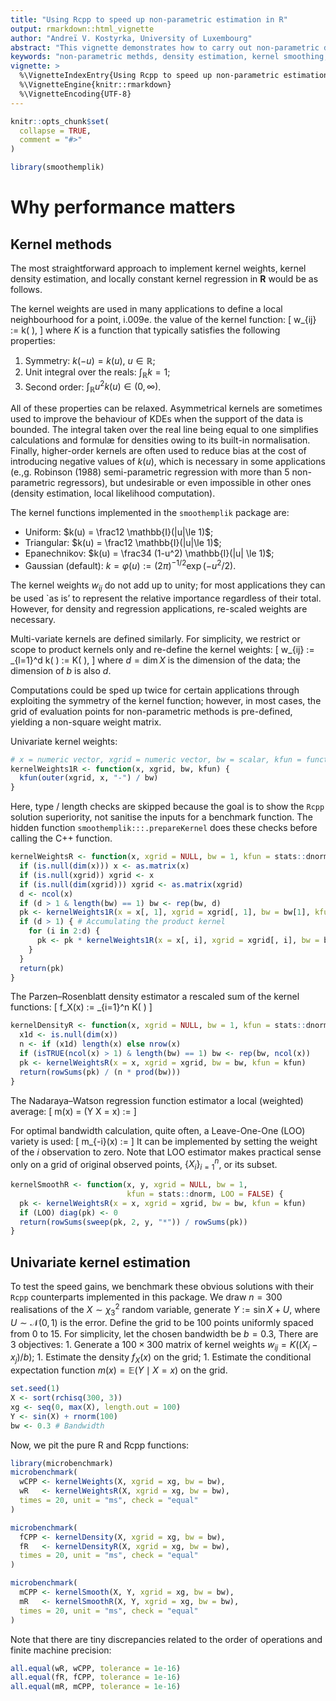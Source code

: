 ```yaml
---
title: "Using Rcpp to speed up non-parametric estimation in R"
output: rmarkdown::html_vignette
author: "Andreï V. Kostyrka, University of Luxembourg"
abstract: "This vignette demonstrates how to carry out non-parametric density and kernel estimation with a high degree of flexibiity and faster than via the straightforward textbook approach."
keywords: "non-parametric methds, density estimation, kernel smoothing, Nadaraya-Watson, local regression"
vignette: >
  %\VignetteIndexEntry{Using Rcpp to speed up non-parametric estimation in R}
  %\VignetteEngine{knitr::rmarkdown}
  %\VignetteEncoding{UTF-8}
---
```


```r
knitr::opts_chunk$set(
  collapse = TRUE,
  comment = "#>"
)
```

```r
library(smoothemplik)
```

# Why performance matters

## Kernel methods

The most straightforward approach to implement kernel weights, kernel density estimation, and locally constant kernel regression in **R** would be as follows.

The kernel weights are used in many applications to define a local neighbourhood for a point, i.\U2009e. the value of the kernel function:
\[
w_{ij} := k\left( \frac{X_i - X_j}{b} \right),
\]
where $K$ is a function that typically satisfies the following properties:

1. Symmetry: $k(-u) = k(u)$, $u\in \mathbb{R}$;
1. Unit integral over the reals:  $\int_{\mathbb{R}} k = 1$;
1. Second order: $\int_{\mathbb{R}} u^2 k(u) \in (0, \infty)$.


All of these properties can be relaxed. Asymmetrical kernels are sometimes used to improve the behaviour of KDEs when the support of the data is bounded. The integral taken over the real line being equal to one simplifies calculations and formulæ for densities owing to its built-in normalisation. Finally, higher-order kernels are often used to reduce bias at the cost of introducing negative values of $k(u)$, which is necessary in some applications (e.\,g.\ Robinson (1988) semi-parametric regression with more than 5 non-parametric regressors), but undesirable or even impossible in other ones (density estimation, local likelihood computation).

The kernel functions implemented in the `smoothemplik` package are:

* Uniform: $k(u) = \frac12 \mathbb{I}(|u|\le 1)$;
* Triangular: $k(u) = \frac12 \mathbb{I}(|u|\le 1)$;
* Epanechnikov: $k(u) = \frac34 (1-u^2) \mathbb{I}(|u| \le 1)$;
* Gaussian (default): $k = \varphi(u) := (2\pi)^{-1/2} \exp (-u^2/2)$.

The kernel weights $w_{ij}$ do not add up to unity; for most applications they can be used `as is' to represent the relative importance regardless of their total. However, for density and regression applications, re-scaled weights are necessary.

Multi-variate kernels are defined similarly. For simplicity, we restrict or scope to product kernels only and re-define the kernel weights:
\[
w_{ij} := \prod_{l=1}^d k\left( \frac{X_i^{(l)} - X_j^{(l)}}{b^{(l)}} \right) := K\left( \frac{X_i - X_j}{b} \right),
\]
where $d = \dim X$ is the dimension of the data; the dimension of $b$ is also $d$.

Computations could be sped up twice for certain applications through exploiting the symmetry of the kernel function; however, in most cases, the grid of evaluation points for non-parametric methods is pre-defined, yielding a non-square weight matrix.

Univariate kernel weights:
```r
# x = numeric vector, xgrid = numeric vector, bw = scalar, kfun = function
kernelWeights1R <- function(x, xgrid, bw, kfun) {
  kfun(outer(xgrid, x, "-") / bw)
}
```

Here, type / length checks are skipped because the goal is to show the `Rcpp` solution superiority, not sanitise the inputs for a benchmark function. The hidden function `smoothemplik:::.prepareKernel` does these checks before calling the C++ function.

```r
kernelWeightsR <- function(x, xgrid = NULL, bw = 1, kfun = stats::dnorm) {
  if (is.null(dim(x))) x <- as.matrix(x)
  if (is.null(xgrid)) xgrid <- x
  if (is.null(dim(xgrid))) xgrid <- as.matrix(xgrid)
  d <- ncol(x)
  if (d > 1 & length(bw) == 1) bw <- rep(bw, d)
  pk <- kernelWeights1R(x = x[, 1], xgrid = xgrid[, 1], bw = bw[1], kfun = kfun)
  if (d > 1) { # Accumulating the product kernel
    for (i in 2:d) {
      pk <- pk * kernelWeights1R(x = x[, i], xgrid = xgrid[, i], bw = bw[i], kfun = kfun)
    }
  }
  return(pk)
}
```

The Parzen--Rosenblatt density estimator a rescaled sum of the kernel functions:
\[
\hat f_X(x) := \frac{1}{nb^{(1)} \cdots b^{(d)}} \sum_{i=1}^n K\left( \frac{X_i - x}{b} \right)
\]
```r
kernelDensityR <- function(x, xgrid = NULL, bw = 1, kfun = stats::dnorm) {
  x1d <- is.null(dim(x))
  n <- if (x1d) length(x) else nrow(x)
  if (isTRUE(ncol(x) > 1) & length(bw) == 1) bw <- rep(bw, ncol(x))
  pk <- kernelWeightsR(x = x, xgrid = xgrid, bw = bw, kfun = kfun)
  return(rowSums(pk) / (n * prod(bw)))
}
```

The Nadaraya--Watson regression function estimator a local (weighted) average:
\[
\hat m(x) = \hat{\mathbb{E}}(Y \mid X = x) := \frac{\sum_{i=1}^n Y_i K((X_i - x)/b)}{\sum_{i=1}^n K((X_i - x)/b)}
\]

For optimal bandwidth calculation, quite often, a Leave-One-One (LOO) variety is used:
\[
\hat m_{-i}(x) := \frac{\sum_{j\ne i} Y_j K((X_j - x)/b)}{\sum_{j\ne i} K((X_j - x)/b)}
\]
It can be implemented by setting the weight of the $i$\textsuperscript{th} observation to zero. Note that LOO estimator makes practical sense only on a grid of original observed points, $\{X_i\}_{i=1}^n$, or its subset.

```r
kernelSmoothR <- function(x, y, xgrid = NULL, bw = 1,
                          kfun = stats::dnorm, LOO = FALSE) {
  pk <- kernelWeightsR(x = x, xgrid = xgrid, bw = bw, kfun = kfun)
  if (LOO) diag(pk) <- 0
  return(rowSums(sweep(pk, 2, y, "*")) / rowSums(pk))
}
```

## Univariate kernel estimation

To test the speed gains, we benchmark these obvious solutions with their `Rcpp` counterparts implemented in this package. We draw $n=300$ realisations of the $X \sim\chi^2_3$ random variable, generate $Y := \sin X + U$, where $U\sim\mathcal{N}(0, 1)$ is the error. Define the grid to be 100 points uniformly spaced from 0 to 15. For simplicity, let the chosen bandwidth be $b = 0.3$, There are 3 objectives:
1. Generate a $100 \times 300$ matrix of kernel weights $w_{ij} = K((X_i - x_j)/b)$;
1. Estimate the density $f_X(x)$ on the grid;
1. Estimate the conditional expectation function $m(x) = \mathbb{E}(Y \mid X= x)$ on the grid.

```r
set.seed(1)
X <- sort(rchisq(300, 3))
xg <- seq(0, max(X), length.out = 100)
Y <- sin(X) + rnorm(100)
bw <- 0.3 # Bandwidth
```

Now, we pit the pure R and Rcpp functions:
```r
library(microbenchmark)
microbenchmark(
  wCPP <- kernelWeights(X, xgrid = xg, bw = bw),
  wR   <- kernelWeightsR(X, xgrid = xg, bw = bw),
  times = 20, unit = "ms", check = "equal"
)

microbenchmark(
  fCPP <- kernelDensity(X, xgrid = xg, bw = bw),
  fR   <- kernelDensityR(X, xgrid = xg, bw = bw),
  times = 20, unit = "ms", check = "equal"
)

microbenchmark(
  mCPP <- kernelSmooth(X, Y, xgrid = xg, bw = bw),
  mR   <- kernelSmoothR(X, Y, xgrid = xg, bw = bw),
  times = 20, unit = "ms", check = "equal"
)
```

Note that there are tiny discrepancies related to the order of operations and finite machine precision:
```r
all.equal(wR, wCPP, tolerance = 1e-16)
all.equal(fR, fCPP, tolerance = 1e-16)
all.equal(mR, mCPP, tolerance = 1e-16)
```


<!-- plot(xg, fCPP*15, type="l", ylim=range(fCPP, Y), col="blue") -->
<!-- points(X, Y) -->
<!-- lines(xg, mCPP) -->

<!-- plot(xg, fCPP) -->
<!-- plot(xg, fR - fCPP) -->

<!-- fCPP <- smoothemplik:::kernelDensityCPP(Xm, xgrid = xgm, bw = 0.2) -->
<!-- fCPPepan <- smoothemplik:::kernelDensityCPP(Xm, xgrid = xgm, bw = 0.2 * sqrt(5), kernel = "epanechnikov") -->
<!-- plot(xg, fCPP, type="l") -->
<!-- lines(xg, fCPPepan, col="red") -->

<!-- ##### Benchmarking 1D kernel estimation -->
<!-- # With the output grid equal to the input grid, we expect -->

<!-- ns <- round(2^(seq(5, 12, 1/3))) -->
<!-- res <- array(NA, dim = c(2, length(ns), 3), dimnames = list(c("R", "CPP"), NULL, c("Q1", "Q2", "Q3"))) -->
<!-- benches <- 20 -->

<!-- for (i in 1:length(ns)) { -->
<!--   set.seed(i) -->
<!--   it <- ns[i] -->
<!--   X <- rchisq(it, 3) -->
<!--   Xm <- matrix(X, ncol = 1) -->
<!--   b <- bw.rot(X) -->
<!--   a <- microbenchmark( -->
<!--     fR   <- kernelDensityOneR(X, xgrid = X, bw = b), -->
<!--     fCPP <- smoothemplik:::kernelDensityCPP(Xm, xgrid = Xm, bw = b), -->
<!--     times = benches, unit = "ms", check = "equal" -->
<!--   ) -->
<!--   aa <- summary(a) -->
<!--   res[, i, ] <- as.matrix(aa[, c("lq", "median", "uq")]) -->
<!--   cat("n = ", it, "\n", sep = "") -->
<!-- } -->

<!-- save(res, file="res-1.RData") -->
<!-- load("res-1.RData") -->

<!-- # plot(ns, res2[,2], type="b", log="xy") -->
<!-- method.cols <- c("black", "red") -->
<!-- for (l in c("", "xy")) { -->
<!--   png(paste0("compare-1d-", l, ".png"), 800, 500, type = "cairo") -->
<!--   plot(NULL, NULL, main = "Timing for 1D kernel density estimators (median and quartiles)", sub=paste0(benches, "trials"), ylab = "ms", xlab = "Sample size", xlim = range(ns), ylim = range(res), log = l) -->
<!--   for (i in 1:2) { -->
<!--     lines(ns, res[i, , 2], lwd = 2, col = method.cols[i], type="b") -->
<!--     lines(ns, res[i, , 1], lwd = 1, lty = 2, col = method.cols[i]) -->
<!--     lines(ns, res[i, , 3], lwd = 1, lty = 2, col = method.cols[i]) -->
<!--   } -->
<!--   legend("topleft", c("R", "C++"), lwd = 1, col = method.cols) -->
<!--   dev.off() -->
<!-- } -->


<!-- rm(list = ls()) -->
<!-- library(smoothemplik) -->
<!-- library(microbenchmark) -->
<!-- setwd("~/Dropbox/HSE/10/missing/R/cosma-cpp") -->
<!-- source("../functions-unused.R") -->
<!-- setwd("~/Dropbox/HSE/10/missing/R/cosma-cpp") -->

<!-- ##### One test for multi-dimensional kernel estimation -->
<!-- set.seed(1) -->
<!-- X <- sort(rchisq(300, 3)) -->
<!-- bw <- bw.ucv(X) -->
<!-- xg <- seq(0-4*bw, max(X)+4*bw, length.out = 101) -->
<!-- Y <- sin(X) + rnorm(100) -->
<!-- bw <- bw.ucv(X) -->
<!-- stepsize <- xg[2]-xg[1] -->
<!-- Xm <- matrix(X, ncol = 1) -->
<!-- xgm <- matrix(xg, ncol = 1) -->


<!-- # Checking that having a one-dimensional matrix in the multi-dimensional setting will not do any harm -->
<!-- microbenchmark( -->
<!--   wR        <- kernelWeights1R(X, xgrid = xg, bw = bw), -->
<!--   wCPP      <- kernelWeights(X, xgrid = xg, bw = bw), -->
<!--   wCPPmulti <- smoothemplik:::kernelWeightsCPP(Xm, xgrid = xgm, bw = bw), -->
<!--   unit = "ms", check = "equal" -->
<!-- ) -->

<!-- microbenchmark( -->
<!--   fR        <- kernelDensityOneR(X, xgrid = xg, bw = bw), -->
<!--   fCPP      <- smoothemplik:::kernelDensityCPP(Xm, xgrid = xgm, bw = bw), -->
<!--   unit = "ms", check = "equal" -->
<!-- ) -->

<!-- microbenchmark( -->
<!--   mR        <- kernelSmoothOneR(X, Y, xgrid = xg, bw = bw), -->
<!--   mCPP      <- smoothemplik:::kernelSmoothCPP(Xm, Y, xgrid = xgm, bw = bw), -->
<!--   unit = "ms", check = "equal" -->
<!-- ) -->

<!-- all.equal(wR, wCPP, tolerance = 1e-16) # There are some macheps-level discrepancies here -->
<!-- all.equal(fR, fCPP, tolerance = 1e-16) -->
<!-- all.equal(mR, mCPP, tolerance = 1e-16) -->
<!-- all.equal(wCPPmulti, wCPP, tolerance = 1e-16) # But not here -->

<!-- plot(xg, fCPP*15, type="l", ylim=range(fCPP, Y), col="blue") -->
<!-- points(X, Y) -->
<!-- lines(xg, mCPP) -->

<!-- sum(fCPP)*stepsize # The integral of the density should be equal to one -->

<!-- # Checking two-dimensional density plots -->
<!-- set.seed(1) -->
<!-- n <- 100 -->
<!-- X <- matrix(cbind(rchisq(n, 3)+1, rchisq(n, 3))+1, ncol=2) -->
<!-- stepsize <- 0.2 -->
<!-- xgrid <- seq(0, max(X)+3, stepsize) -->
<!-- mygrid <- as.matrix(expand.grid(x1=xgrid, x2=xgrid)) -->
<!-- bw <- c(0.5, 0.5) -->

<!-- microbenchmark( -->
<!--   wCPP <- smoothemplik:::kernelWeightsCPP(X, xgrid = mygrid, bw = bw), -->
<!--   wR <- kernelWeightsMultiR(X, xgrid = mygrid, bw = bw), -->
<!--   times = 10, unit = "ms", check = "equal") -->
<!-- all.equal(wR, wCPP, tolerance = 1e-16) -->
<!-- max.diff <- apply(wR - wCPP, 1, function(x) max(abs(x), na.rm = TRUE)) -->
<!-- plot(max.diff) -->
<!-- bad.i <- which.max(max.diff) -->
<!-- plot((wR - wCPP)[bad.i, ]) -->

<!-- microbenchmark( -->
<!--   fCPP <- smoothemplik:::kernelDensityCPP(X, xgrid = mygrid, bw = bw), -->
<!--   fR <- kernelDensityMultiR(X, xgrid = mygrid, bw = bw), -->
<!-- times = 12, unit = "ms", check = "equal") -->
<!-- all.equal(fR, fCPP, tolerance = 1e-16) -->

<!-- fCPPepan <- smoothemplik:::kernelDensityCPP(X, xgrid = mygrid, bw = bw * sqrt(5), kernel = "epanechnikov") -->
<!-- persp(xgrid, xgrid, matrix(fCPP, nrow=length(xgrid)), theta=120, phi=20, main="C++ Gaussian kernel", zlim = range(0, fCPP, fCPPepan, na.rm = TRUE)) -->
<!-- persp(xgrid, xgrid, matrix(fCPPepan, nrow=length(xgrid)), theta=120, phi=20, main="C++ Epanechnikov kernel", zlim = range(0, fCPP, fCPPepan, na.rm = TRUE)) -->

<!-- sum(fCPP)*stepsize^2 # Should be very close to to 1; depends on stepsize -->
<!-- sum(fCPPepan)*stepsize^2 -->

<!-- ns <- round(2^seq(5, 11)) -->
<!-- dimx <- c(2, 4, 6, 8, 10, 12, 15, 20, 25, 30) -->
<!-- res <- array(NA, dim = c(2, length(dimx), length(ns), 3)) # R, C++; dimensions; n; lq, med, uq -->
<!-- benches <- 20 -->

<!-- for (j in 1:length(dimx)) { -->
<!--   for (i in 1:length(ns)) { -->
<!--     set.seed(i) -->
<!--     d <- dimx[j] -->
<!--     n <- ns[i] -->
<!--     X <- matrix(rchisq(n*d, 3)+1, ncol=d) -->
<!--     bw <- apply(X, 2, smoothemplik::bw.rot) -->
<!--     a <- microbenchmark( -->
<!--       fR <- kernelDensityMultiR(X, X, bw=bw), -->
<!--       fCPP <- smoothemplik:::kernelDensityCPP(X, X, bw=bw), -->
<!--       times = benches, unit = "ms") -->
<!--     aa <- summary(a) -->
<!--     res[ , j, i, ] <- as.matrix(aa[, c("lq", "median", "uq")]) -->
<!--     cat("dim = ", d, ", n = ", n, "\n", sep = "") -->
<!--   } -->
<!-- } -->

<!-- save(res, file="res-2.RData") -->
<!-- load("res-2.RData") -->

<!-- all.equal(fR, fCPP, tolerance = 1e-14) -->

<!-- method.cols <- c("black", "red") -->

<!-- inds <- round(quantile(seq_along(dimx), 0:3/3)) -->
<!-- for (l in c("", "xy")) { -->
<!--   png(paste0("compare-2d-", l, ".png"), 800, 500, type = "cairo") -->
<!--   plot(NULL, NULL, type="b", main="Timings for multi-dimensional kernel density estimators", ylab="ms", xlab="Sample size", xlim=range(ns), ylim=range(res), log=l) -->
<!--   for (i in 1:2) { -->
<!--     a <- res[i, , , ] -->
<!--     for (j in 1:4) points(ns, a[inds[j], , 2], col=method.cols[i], pch=j) -->
<!--   } -->
<!--   legend("topleft", c("R", "C++"), col = method.cols, pch=16) -->
<!--   legend("top", paste0("d=", dimx[inds]), pch=1:4) -->
<!--   dev.off() -->
<!-- } -->

<!-- aa <- res[1, , , 2] / res[2, , , 2] -->
<!-- colnames(aa) <- paste0("n", ns) -->
<!-- rownames(aa) <- paste0("d", dimx) -->
<!-- png("cpp-gain-multidim-1.png", 600, 400, type="cairo") -->
<!-- boxplot(aa, main="Relative efficiency of C++ new compared to R across sample sizes") -->
<!-- dev.off() -->
<!-- png("cpp-gain-multidim-2.png", 600, 400, type="cairo") -->
<!-- boxplot(t(aa), main="Relative efficiency of C++ new compared to R across dimensions") -->
<!-- dev.off() -->



<!-- rm(list = ls()) -->
<!-- library(smoothemplik) -->

<!-- set.seed(1) -->
<!-- library(plot3D) -->
<!-- n <- 1000 -->
<!-- mu.fun <- function(x1, x2) 1 + x1 + x2 + 3 * sin(x1) + 3 * cos(0.5 * x2) # This is the true function -->
<!-- X1 <- rnorm(n, sd = 3) -->
<!-- X2 <- rnorm(n, sd = 5) -->
<!-- x <- cbind(X1, X2) -->
<!-- y <- mu.fun(X1, X2) + rnorm(n, sd = 2) # These are the observed values -->

<!-- x.grid <- expand.grid(seq(-10, 10, 0.1), seq(-15, 15, 0.1)) -->
<!-- y.grid <- mu.fun(x.grid[, 1], x.grid[,2]) -->

<!-- plot(x[, 1], y) -->
<!-- plot(x[, 2], y) -->
<!-- yhat0 <- kernelSmooth(x, y) -->
<!-- yhat1 <- kernelSmooth(x, y, degree = 1, robust.iterations = 0) -->
<!-- yhat2 <- kernelSmooth(x, y, degree = 2, robust.iterations = 0) -->
<!-- p <- points3D(X1,X2,y,bty="b2",axes=TRUE,label=TRUE, ticktype="detailed",theta=30, phi=20, main="") -->
<!-- points(trans3d(X1, X2, yhat0, p), pch = 16, cex = 0.5, col = "#00000066") -->
<!-- points(trans3d(X1, X2, yhat1, p), pch = 16, cex = 0.5, col = "#00008866") -->
<!-- points(trans3d(X1, X2, yhat2, p), pch = 16, cex = 0.5, col = "#00008866") -->

<!-- # a = residual variance propotion -->
<!-- a <- 1 - cor(cbind(y, yhat0, yhat1, yhat2))[1, 2:4]; (a[1] - a[2:3]) / a[1] -->

<!-- p <- points3D(x.grid[,1],x.grid[,2],y.grid,bty="b2",axes=TRUE,label=TRUE, ticktype="detailed",theta=30, phi=20, main="") -->

<!-- set.seed(1) -->
<!-- x <- sort(rt(200, df = 10) * 3) -->
<!-- f <- function(x) 1 + 0.25 * x + sin(x) -->
<!-- # f <- function(x) 1 + x -->
<!-- # f <- function(x) sin(x) -->
<!-- # f <- function(x) rep(1, length(x)) -->
<!-- y <- f(x) + rt(200, df = 2) -->
<!-- xgrid <- x # seq(min(x), max(x), length.out = 301) -->
<!-- plot(x, y, ylim = c(-10, 10)) -->
<!-- lines(xgrid, f(xgrid), lty = 3) -->
<!-- lines(xgrid, kernelSmooth(x, y, xgrid)) -->
<!-- lines(xgrid, kernelSmooth(x, y, xgrid, degree = 1), col = "blue") -->
<!-- lines(xgrid, kernelSmooth(x, y, xgrid, degree = 2), col = "red") -->
<!-- lines(xgrid, kernelSmooth(x, y, xgrid, degree = 1, robust.iterations = 1), col = "blue", lty = 2) -->
<!-- lines(xgrid, kernelSmooth(x, y, xgrid, degree = 2, robust.iterations = 1), col = "red", lty = 2) -->
<!-- legend("topleft", c("True function", "Degree 0 predictor", "Degree 1 predictor", "Degree 2 predictor"), lty = c(3, 1, 1, 1), col = c("black", "black", "blue", "red"), bty = "n") -->

<!-- b0 <- bw.rot(x) -->
<!-- bs <- exp(seq(log(b0 / 5), log(b0*5), length.out = 101)) -->
<!-- ps0 <- sapply(bs, function(b) LSCV(x, y, bw = b, degree = 0)) -->
<!-- ps1 <- sapply(bs, function(b) LSCV(x, y, bw = b, degree = 1)) -->
<!-- ps2 <- sapply(bs, function(b) LSCV(x, y, bw = b, degree = 2)) -->
<!-- plot(bs, ps0, type = "l", bty = "n", xlab = "Bandwidth", ylab = "Penalty criterion", log = "x", ylim = c(min(ps0, ps1, ps2), min(quantile(ps0, 0.9), quantile(ps1, 0.9), quantile(ps2, 0.9)))) -->
<!-- lines(bs, ps1, col = "blue") -->
<!-- lines(bs, ps2, col = "red") -->
<!-- opt.b <- bs[c(which.min(ps0), which.min(ps1), which.min(ps2))] -->
<!-- opt.CV <- c(min(ps0), min(ps1), min(ps2)) -->
<!-- abline(v = opt.b, col = c("black", "blue", "red"), lty = 3) -->
<!-- legend("topleft", paste0("Degree = ", 0:2), lty = 1, col = c("black", "blue", "red"), bty = "n") -->

<!-- plot(x, y, bty = "n", main = "LSCV-optimally smoothed E(Y | X)", ylim = c(-10, 10)) -->
<!-- lines(xgrid, f(xgrid), lty = 3) -->
<!-- lines(xgrid, kernelSmooth(x, y, xgrid, bw = opt.b[1], degree = 0)) -->
<!-- lines(xgrid, kernelSmooth(x, y, xgrid, bw = opt.b[2], degree = 1), col = "blue") -->
<!-- lines(xgrid, kernelSmooth(x, y, xgrid, bw = opt.b[3], degree = 2), col = "red") -->
<!-- legend("topleft", c("True function", paste0("Degree ", 0:2, ", CV ", round(opt.CV, 3))), lty = c(3, 1, 1, 1), col = c("black", "black", "blue", "red")) -->



